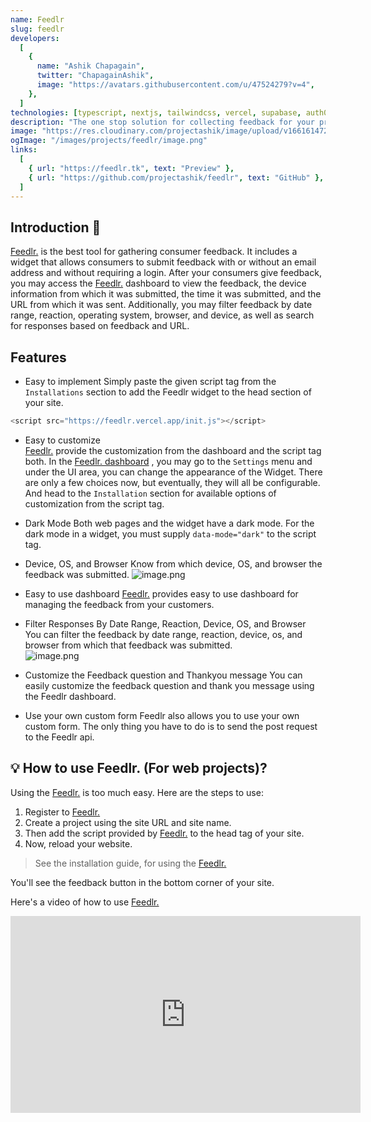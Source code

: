 ```yaml
---
name: Feedlr
slug: feedlr
developers:
  [
    {
      name: "Ashik Chapagain",
      twitter: "ChapagainAshik",
      image: "https://avatars.githubusercontent.com/u/47524279?v=4",
    },
  ]
technologies: [typescript, nextjs, tailwindcss, vercel, supabase, auth0, prisma]
description: "The one stop solution for collecting feedback for your project"
image: "https://res.cloudinary.com/projectashik/image/upload/v1661614727/portfolio/2022-08-26_17-18_sd27rp.png"
ogImage: "/images/projects/feedlr/image.png"
links:
  [
    { url: "https://feedlr.tk", text: "Preview" },
    { url: "https://github.com/projectashik/feedlr", text: "GitHub" },
  ]
---
```


## Introduction 🤔

[Feedlr.](https://feedlr.vercel.app/) is the best tool for gathering consumer feedback. It includes a widget that allows consumers to submit feedback with or without an email address and without requiring a login. After your consumers give feedback, you may access the [Feedlr.](https://feedlr.vercel.app/) dashboard to view the feedback, the device information from which it was submitted, the time it was submitted, and the URL from which it was sent. Additionally, you may filter feedback by date range, reaction, operating system, browser, and device, as well as search for responses based on feedback and URL.

## Features

- Easy to implement
  Simply paste the given script tag from the `Installations` section to add the Feedlr widget to the head section of your site.

```js
<script src="https://feedlr.vercel.app/init.js"></script>
```

- Easy to customize<br/>
  [Feedlr.](https://feedlr.vercel.app/) provide the customization from the dashboard and the script tag both. In the [Feedlr. dashboard](https://feedlr.vercel.app/dashboard) , you may go to the `Settings` menu and under the UI area, you can change the appearance of the Widget. There are only a few choices now, but eventually, they will all be configurable. And head to the `Installation` section for available options of customization from the script tag.

- Dark Mode
  Both web pages and the widget have a dark mode. For the dark mode in a widget, you must supply `data-mode="dark"` to the script tag.

- Device, OS, and Browser
  Know from which device, OS, and browser the feedback was submitted.
  ![image.png](https://cdn.hashnode.com/res/hashnode/image/upload/v1630222020528/XQwbiGjLK.png)

- Easy to use dashboard
  [Feedlr.](https://feedlr.vercel.app/) provides easy to use dashboard for managing the feedback from your customers.

- Filter Responses By Date Range, Reaction, Device, OS, and Browser <br/>
  You can filter the feedback by date range, reaction, device, os, and browser from which that feedback was submitted.<br/>
  ![image.png](https://cdn.hashnode.com/res/hashnode/image/upload/v1630225744036/hf_nkeaKo.png)

- Customize the Feedback question and Thankyou message
  You can easily customize the feedback question and thank you message using the Feedlr dashboard.

- Use your own custom form
  Feedlr also allows you to use your own custom form. The only thing you have to do is to send the post request to the Feedlr api.

## 💡 How to use Feedlr. (For web projects)?

Using the [Feedlr.](https://feedlr.vercel.app/) is too much easy. Here are the steps to use:

1. Register to [Feedlr.](https://feedlr.vercel.app/)
2. Create a project using the site URL and site name.
3. Then add the script provided by [Feedlr.](https://feedlr.vercel.app/) to the head tag of your site.
4. Now, reload your website.

> See the installation guide, for using the [Feedlr.](https://feedlr.vercel.app/)

You'll see the feedback button in the bottom corner of your site.

Here's a video of how to use [Feedlr.](https://feedlr.vercel.app/)

<iframe
  width="560"
  height="315"
  src="https://www.youtube.com/embed/C3Sp4r9G-DY"
  title="YouTube video player"
  frameborder="0"
  allow="accelerometer; autoplay; clipboard-write; encrypted-media; gyroscope; picture-in-picture"
  allowfullscreen
></iframe>
